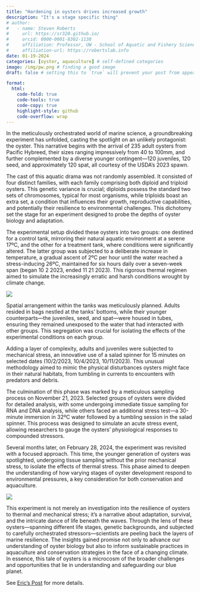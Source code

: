 ```yaml
---
title: "Hardening in oysters drives increased growth"
description: "It's a stage specific thing"
# author:
#   - name: Steven Roberts
#     url: https://sr320.github.io/
#     orcid: 0000-0001-8302-1138
#     affiliation: Professor, UW - School of Aquatic and Fishery Sciences
#     affiliation-url: https://robertslab.info
date: 01-19-2024
categories: [oyster, aquaculture] # self-defined categories
image: /img/pw.png # finding a good image
draft: false # setting this to `true` will prevent your post from appearing on your listing page until you're ready!

format:
  html:
    code-fold: true
    code-tools: true
    code-copy: true
    highlight-style: github
    code-overflow: wrap
---
```


In the meticulously orchestrated world of marine science, a groundbreaking experiment has unfolded, casting the spotlight on an unlikely protagonist: the oyster. This narrative begins with the arrival of 235 adult oysters from Pacific Hybreed, their sizes ranging impressively from 40 to 100mm, and further complemented by a diverse younger contingent—120 juveniles, 120 seed, and approximately 120 spat, all courtesy of the USDA's 2023 spawn.

The cast of this aquatic drama was not randomly assembled. It consisted of four distinct families, with each family comprising both diploid and triploid oysters. This genetic variance is crucial; diploids possess the standard two sets of chromosomes, typical for most organisms, while triploids boast an extra set, a condition that influences their growth, reproductive capabilities, and potentially their resilience to environmental challenges. This dichotomy set the stage for an experiment designed to probe the depths of oyster biology and adaptation.

The experimental setup divided these oysters into two groups: one destined for a control tank, mirroring their natural aquatic environment at a serene 17ºC, and the other for a treatment tank, where conditions were significantly altered. The latter group was subjected to a deliberate increase in temperature, a gradual ascent of 2ºC per hour until the water reached a stress-inducing 26ºC, maintained for six hours daily over a seven-week span (began 10 2 2023, ended 11 21 2023). This rigorous thermal regimen aimed to simulate the increasingly erratic and harsh conditions wrought by climate change.

![](http://gannet.fish.washington.edu/seashell/snaps/Monosnap_Explanation_2024-03-08_15-17-47.png)


Spatial arrangement within the tanks was meticulously planned. Adults resided in bags nestled at the tanks' bottoms, while their younger counterparts—the juveniles, seed, and spat—were housed in tubes, ensuring they remained unexposed to the water that had interacted with other groups. This segregation was crucial for isolating the effects of the experimental conditions on each group.

Adding a layer of complexity, adults and juveniles were subjected to mechanical stress, an innovative use of a salad spinner for 15 minutes on selected dates (10/2/2023, 10/4/2023, 10/11/2023). This unusual methodology aimed to mimic the physical disturbances oysters might face in their natural habitats, from tumbling in currents to encounters with predators and debris.

The culmination of this phase was marked by a meticulous sampling process on November 21, 2023. Selected groups of oysters were divided for detailed analysis, with some undergoing immediate tissue sampling for RNA and DNA analysis, while others faced an additional stress test—a 30-minute immersion in 32ºC water followed by a tumbling session in the salad spinner. This process was designed to simulate an acute stress event, allowing researchers to gauge the oysters' physiological responses to compounded stressors.

Several months later, on February 28, 2024, the experiment was revisited with a focused approach. This time, the younger generation of oysters was spotlighted, undergoing tissue sampling without the prior mechanical stress, to isolate the effects of thermal stress. This phase aimed to deepen the understanding of how varying stages of oyster development respond to environmental pressures, a key consideration for both conservation and aquaculture.

![](http://gannet.fish.washington.edu/seashell/snaps/growth.png)

This experiment is not merely an investigation into the resilience of oysters to thermal and mechanical stress; it's a narrative about adaptation, survival, and the intricate dance of life beneath the waves. Through the lens of these oysters—spanning different life stages, genetic backgrounds, and subjected to carefully orchestrated stressors—scientists are peeling back the layers of marine resilience. The insights gained promise not only to advance our understanding of oyster biology but also to inform sustainable practices in aquaculture and conservation strategies in the face of a changing climate. In essence, this tale of oysters is a microcosm of the broader challenges and opportunities that lie in understanding and safeguarding our blue planet.


See [Eric's Post](https://eric-ess.github.io/data-explanation/) for more details.

